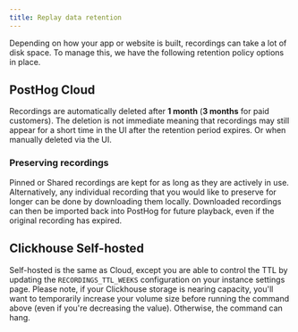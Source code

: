 ```yaml
---
title: Replay data retention
---
```


Depending on how your app or website is built, recordings can take a lot of disk space. To manage this, we have the following retention policy options in place.

## PostHog Cloud

Recordings are automatically deleted after **1 month** (**3 months** for paid customers). 
The deletion is not immediate meaning that recordings may still appear for a short time in the UI after the retention period expires. 
Or when manually deleted via the UI. 


### Preserving recordings

Pinned or Shared recordings are kept for as long as they are actively in use. Alternatively, any individual recording that you would like to preserve for longer can be done by downloading them locally. Downloaded recordings can then be imported back into PostHog for future playback, even if the original recording has expired.


## Clickhouse Self-hosted 

Self-hosted is the same as Cloud, except you are able to control the TTL by updating the `RECORDINGS_TTL_WEEKS` configuration on your instance settings page. Please note, if your Clickhouse storage is nearing capacity, you'll want to temporarily increase your volume size before running the command above (even if you're decreasing the value). Otherwise, the command can hang.